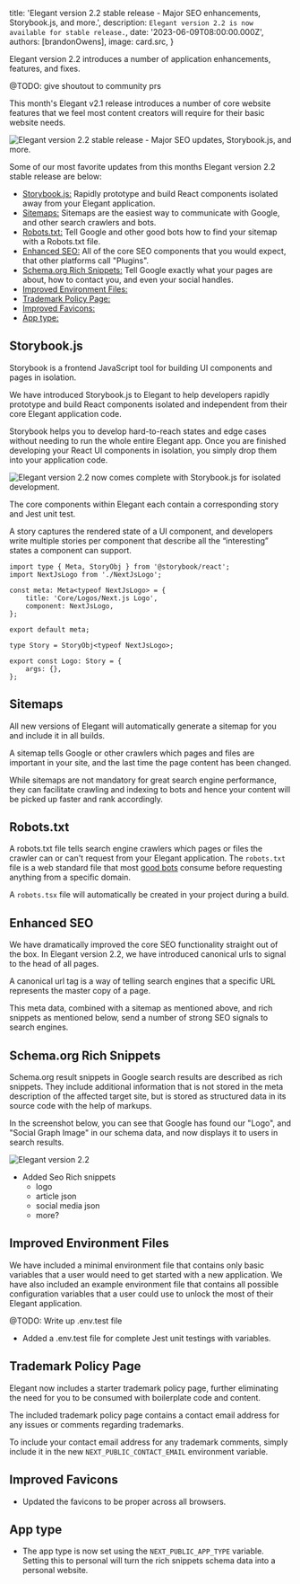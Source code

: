 
  title: 'Elegant version 2.2 stable release - Major SEO enhancements, Storybook.js, and more.',
  description: `Elegant version 2.2 is now available for stable release.`,
  date: '2023-06-09T08:00:00.000Z',
  authors: [brandonOwens],
  image: card.src,
}

<!--excerpt-->

Elegant version 2.2 introduces a number of application enhancements, features, and fixes.

@TODO: give shoutout to community prs

<!--/excerpt-->

This month's Elegant v2.1 release introduces a number of core website features that we feel most content creators will require for their basic website needs.

<div className="my-8 shadow-xl">
  <img 
    src={card.src} 
    alt="Elegant version 2.2 stable release - Major SEO updates, Storybook.js, and more."
    className="rounded-xl"
  />
</div>

Some of our most favorite updates from this months Elegant version 2.2 stable release are below:
  - [Storybook.js:](#storybook_js) Rapidly prototype and build React components isolated away from your Elegant application.
  - [Sitemaps:](#sitemaps) Sitemaps are the easiest way to communicate with Google, and other search crawlers and bots.
  - [Robots.txt:](#robots_txt) Tell Google and other good bots how to find your sitemap with a Robots.txt file.
  - [Enhanced SEO:](#enhanced_seo) All of the core SEO components that you would expect, that other platforms call "Plugins".
  - [Schema.org Rich Snippets:](#schema_org_rich_snippets) Tell Google exactly what your pages are about, how to contact you, and even your social handles.
  - [Improved Environment Files:](#improved_environment_files)
  - [Trademark Policy Page:](#trademark_policy_page)
  - [Improved Favicons:](#improved_favicons)
  - [App type:](#app_type)

<a name="storybook_js"></a>

## Storybook.js

Storybook is a frontend JavaScript tool for building UI components and pages in isolation. 

We have introduced Storybook.js to Elegant to help developers rapidly prototype and build React components isolated and independent from their core Elegant application code.

Storybook helps you to develop hard-to-reach states and edge cases without needing to run the whole entire Elegant app. Once you are finished developing your React UI components in isolation, you simply drop them into your application code.

<div className="my-8 shadow-xl">
  <img 
    src={storybook_image.src} 
    alt="Elegant version 2.2 now comes complete with Storybook.js for isolated development."
    className="rounded-xl"
  />
</div>

The core components within Elegant each contain a corresponding story and Jest unit test.

A story captures the rendered state of a UI component, and developers write multiple stories per component that describe all the “interesting” states a component can support.

```diff-html NextJsLogo.stories.tsx
import type { Meta, StoryObj } from '@storybook/react';
import NextJsLogo from './NextJsLogo';

const meta: Meta<typeof NextJsLogo> = {
    title: 'Core/Logos/Next.js Logo',
    component: NextJsLogo,
};

export default meta;

type Story = StoryObj<typeof NextJsLogo>;

export const Logo: Story = {
    args: {},
};
```

<a name="sitemaps"></a>

## Sitemaps

All new versions of Elegant will automatically generate a sitemap for you and include it in all builds.

A sitemap tells Google or other crawlers which pages and files are important in your site, and the last time the page content has been changed.

While sitemaps are not mandatory for great search engine performance, they can facilitate crawling and indexing to bots and hence your content will be picked up faster and rank accordingly.

<a name="robots_txt"></a>

## Robots.txt

A robots.txt file tells search engine crawlers which pages or files the crawler can or can't request from your Elegant application. The `robots.txt` file is a web standard file that most [good bots](https://www.cloudflare.com/learning/bots/how-to-manage-good-bots/) consume before requesting anything from a specific domain.

A `robots.tsx` file will automatically be created in your project during a build.

<a name="enhanced_seo"></a>

## Enhanced SEO

We have dramatically improved the core SEO functionality straight out of the box. In Elegant version 2.2, we have introduced canonical urls to signal to the head of all pages.

A canonical url tag is a way of telling search engines that a specific URL represents the master copy of a page.

This meta data, combined with a sitemap as mentioned above, and rich snippets as mentioned below, send a number of strong SEO signals to search engines.

<a name="schema_org_rich_snippets"></a>

## Schema.org Rich Snippets

Schema.org result snippets in Google search results are described as rich snippets. They include additional information that is not stored in the meta description of the affected target site, but is stored as structured data in its source code with the help of markups.

In the screenshot below, you can see that Google has found our "Logo", and "Social Graph Image" in our schema data, and now displays it to users in search results.

<div className="my-8 shadow-xl">
  <img 
    src={enchanced_seo_rich_snippets.src} 
    alt="Elegant version 2.2 "
    className="rounded-xl object-scale-down"
  />
</div>

- Added Seo Rich snippets
  - logo
  - article json
  - social media json
  - more?




<a name="improved_environment_files"></a>

## Improved Environment Files

We have included a minimal environment file that contains only basic variables that a user would need to get started with a new application.
We have also included an example environment file that contains all possible configuration variables that a user could use to unlock the most of their Elegant application.

@TODO: Write up .env.test file
- Added a .env.test file for complete Jest unit testings with variables.

<a name="trademark_policy_page"></a>

## Trademark Policy Page

Elegant now includes a starter trademark policy page, further eliminating the need for you to be consumed with boilerplate code and content.

The included trademark policy page contains a contact email address for any issues or comments regarding trademarks.

To include your contact email address for any trademark comments, simply include it in the new `NEXT_PUBLIC_CONTACT_EMAIL` environment variable.


<a name="improved_favicons"></a>

## Improved Favicons

- Updated the favicons to be proper across all browsers.

<a name="app_type"></a>

## App type

- The app type is now set using the `NEXT_PUBLIC_APP_TYPE` variable. Setting this to personal will turn the rich snippets schema data into a personal website.
